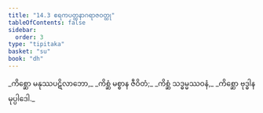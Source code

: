 ```yaml
---
title: "14.3 ဧရကပတ္တနာဂရာဇဝတ္ထု"
tableOfContents: false
sidebar:
  order: 3
type: "tipitaka"
basket: "su"
book: "dh"
---
```



<DynamicBreadcrumb />

<Division number="182" book="dh">

<Paragraph number="196" type="verses" book="dh">
_ကိစ္ဆော မနုဿပဋိလာဘော,_  
_ကိစ္ဆံ မစ္စာန ဇီဝိတံ;_  
_ကိစ္ဆံ သဒ္ဓမ္မဿဝနံ,_  
_ကိစ္ဆော ဗုဒ္ဓါနမုပ္ပါဒေါ._
</Paragraph>
</Division>